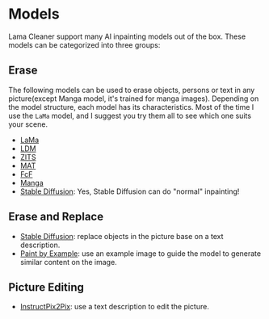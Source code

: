 # Models

Lama Cleaner support many AI inpainting models out of the box. These models can be categorized into three groups:

## Erase

The following models can be used to erase objects, persons or text in any picture(except Manga model, it's trained for manga images).
Depending on the model structure, each model has its characteristics.
Most of the time I use the `LaMa` model, and I suggest you try them all to see which one suits your scene.

- [LaMa](models/lama)
- [LDM](models/ldm)
- [ZITS](models/zits)
- [MAT](models/mat)
- [FcF](models/fcf)
- [Manga](models/manga)
- [Stable Diffusion](models/stable_diffusion): Yes, Stable Diffusion can do "normal" inpainting!

## Erase and Replace

- [Stable Diffusion](models/stable_diffusion): replace objects in the picture base on a text description.
- [Paint by Example](models/paint_by_example): use an example image to guide the model to generate similar content on the image.

## Picture Editing

- [InstructPix2Pix](models/instruct_pix2pix): use a text description to edit the picture.
